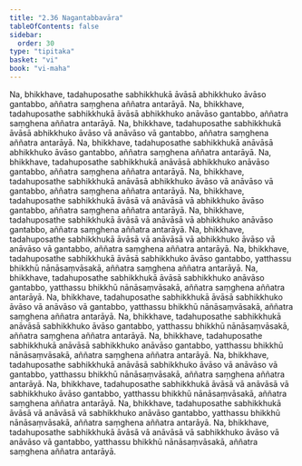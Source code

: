 ```yaml
---
title: "2.36 Nagantabbavāra"
tableOfContents: false
sidebar:
  order: 30
type: "tipitaka"
basket: "vi"
book: "vi-maha"
---
```



<DynamicBreadcrumb />

<Division number="181" book="vi-maha" bookNo="3" page="187">

<Paragraph number="788" book="vi-maha">
Na, bhikkhave, tadahuposathe sabhikkhukā āvāsā abhikkhuko āvāso gantabbo, aññatra saṃghena aññatra antarāyā. Na, bhikkhave, tadahuposathe sabhikkhukā āvāsā abhikkhuko anāvāso gantabbo, aññatra saṃghena aññatra antarāyā. Na, bhikkhave, tadahuposathe sabhikkhukā āvāsā abhikkhuko āvāso vā anāvāso vā gantabbo, aññatra saṃghena aññatra antarāyā.
</Paragraph>

<Paragraph number="789" book="vi-maha">
Na, bhikkhave, tadahuposathe sabhikkhukā anāvāsā abhikkhuko āvāso gantabbo, aññatra saṃghena aññatra antarāyā. Na, bhikkhave, tadahuposathe sabhikkhukā anāvāsā abhikkhuko anāvāso gantabbo, aññatra saṃghena aññatra antarāyā. Na, bhikkhave, tadahuposathe sabhikkhukā anāvāsā abhikkhuko āvāso vā anāvāso vā gantabbo, aññatra saṃghena aññatra antarāyā.
</Paragraph>

<Paragraph number="790" book="vi-maha">
Na, bhikkhave, tadahuposathe sabhikkhukā āvāsā vā anāvāsā vā abhikkhuko āvāso gantabbo, aññatra saṃghena aññatra antarāyā. Na, bhikkhave, tadahuposathe sabhikkhukā āvāsā vā anāvāsā vā abhikkhuko anāvāso gantabbo, aññatra saṃghena aññatra antarāyā. Na, bhikkhave, tadahuposathe sabhikkhukā āvāsā vā anāvāsā vā abhikkhuko āvāso vā anāvāso vā gantabbo, aññatra saṃghena aññatra antarāyā.
</Paragraph>

<Paragraph number="791" book="vi-maha">
Na, bhikkhave, tadahuposathe sabhikkhukā āvāsā sabhikkhuko āvāso gantabbo, yatthassu bhikkhū nānāsaṃvāsakā, aññatra saṃghena aññatra antarāyā. Na, bhikkhave, tadahuposathe sabhikkhukā āvāsā sabhikkhuko anāvāso gantabbo, yatthassu bhikkhū nānāsaṃvāsakā, aññatra saṃghena aññatra antarāyā. Na, bhikkhave, tadahuposathe sabhikkhukā āvāsā sabhikkhuko āvāso vā anāvāso vā gantabbo, yatthassu bhikkhū nānāsaṃvāsakā, aññatra saṃghena aññatra antarāyā.
</Paragraph>

<Paragraph number="792" book="vi-maha">
Na, bhikkhave, tadahuposathe sabhikkhukā anāvāsā sabhikkhuko āvāso gantabbo, yatthassu bhikkhū nānāsaṃvāsakā, aññatra saṃghena aññatra antarāyā. Na, bhikkhave, tadahuposathe sabhikkhukā anāvāsā sabhikkhuko anāvāso gantabbo, yatthassu bhikkhū nānāsaṃvāsakā, aññatra saṃghena aññatra antarāyā. Na, bhikkhave, tadahuposathe sabhikkhukā anāvāsā sabhikkhuko āvāso vā anāvāso vā gantabbo, yatthassu bhikkhū nānāsaṃvāsakā, aññatra saṃghena aññatra antarāyā.
</Paragraph>

<Paragraph number="793" book="vi-maha">
Na, bhikkhave, tadahuposathe sabhikkhukā āvāsā vā anāvāsā vā sabhikkhuko āvāso gantabbo, yatthassu bhikkhū nānāsaṃvāsakā, aññatra saṃghena aññatra antarāyā. Na, bhikkhave, tadahuposathe sabhikkhukā āvāsā vā anāvāsā vā sabhikkhuko anāvāso gantabbo, yatthassu bhikkhū nānāsaṃvāsakā, aññatra saṃghena aññatra antarāyā. Na, bhikkhave, tadahuposathe sabhikkhukā āvāsā vā anāvāsā vā sabhikkhuko āvāso vā anāvāso vā gantabbo, yatthassu bhikkhū nānāsaṃvāsakā, aññatra saṃghena aññatra antarāyā.
</Paragraph>
</Division>